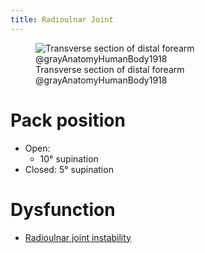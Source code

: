 ```yaml
---
title: Radioulnar Joint
---
```


![Transverse section of distal forearm @grayAnatomyHumanBody1918](/The Archive/Images/Gray anatomy 1918 images/Myology/image421 Transverse section across distal ends of radius and ulna.gif)

# Pack position

- Open:
    - 10&deg; supination
- Closed: 5&deg; supination

# Dysfunction

- [Radioulnar joint instability]("/The Archive/Pathologies/Pathologies by Region/Upper extremity/Radioulnar Joint/radioulnar_joint_instability.qmd")

